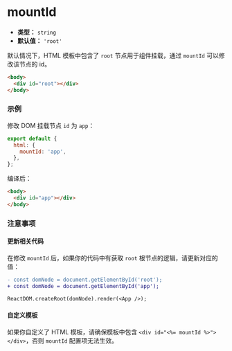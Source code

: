 # mountId

- **类型：** `string`
- **默认值：** `'root'`

默认情况下，HTML 模板中包含了 `root` 节点用于组件挂载，通过 `mountId` 可以修改该节点的 id。

```html
<body>
  <div id="root"></div>
</body>
```

### 示例

修改 DOM 挂载节点 `id` 为 `app`：

```js
export default {
  html: {
    mountId: 'app',
  },
};
```

编译后：

```html
<body>
  <div id="app"></div>
</body>
```

### 注意事项

#### 更新相关代码

在修改 `mountId` 后，如果你的代码中有获取 `root` 根节点的逻辑，请更新对应的值：

```diff
- const domNode = document.getElementById('root');
+ const domNode = document.getElementById('app');

ReactDOM.createRoot(domNode).render(<App />);
```

#### 自定义模板

如果你自定义了 HTML 模板，请确保模板中包含 `<div id="<%= mountId %>"></div>`，否则 `mountId` 配置项无法生效。
